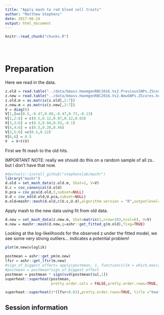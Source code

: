```yaml
---
title: "Apply mash to red blood cell traits"
author: "Matthew Stephens"
date: 2017-06-24
output: html_document
---
```


<!-- The file analysis/chunks.R contains chunks that define default settings
shared across the workflowr files. -->
```r
knitr::read_chunk("chunks.R")
```

<!-- Update knitr chunk options -->
```r
```

<!-- Insert the date the file was last updated -->
```r
```

<!-- Insert the code version (Git commit SHA1) if Git repository exists and R
 package git2r is installed -->
```r
```

<!-- Add your analysis here -->

# Preparation

Here we read in the data.
```r
z.old = read.table("../data/bmass.HaemgenRBC2016.Vs2.PreviousSNPs.ZScores.hclust.vs1.txt",header=TRUE,stringsAsFactors = FALSE)
z.new = read.table("../data/bmass.HaemgenRBC2016.Vs2.NewSNPs.ZScores.hclust.vs1.txt",header=TRUE,stringsAsFactors = FALSE)
z.old.m = as.matrix(z.old[,2:7])
z.new.m = as.matrix(z.new[,2:7])
V = diag(6)
V[1,]=c(0.5,-0.47,0.80,-0.47,0.73,-0.13)
V[2,2:6] = c(0.5,0.12,0.87,0.12,0.03)
V[3,3:6] = c(0.5,0.04,0.93,-0.1)
V[4,4:6] = c(0.5,0.20,0.46)
V[5,5:6] =c(0.5,0.22)
V[6,6] = 0.5
V  = V+t(V)
```

First we fit mash to the old hits.

IMPORTANT NOTE: really we should do this on a random sample of all zs.. but I don't have that now.
```r
#devtools::install_github("stephenslab/mashr")
library("mashr")
d.old = set_mash_data(z.old.m, Shat=1, V=V)
U.c = cov_canonical(d.old)
U.pca = cov_pca(d.old,3,subset=NULL)
U.d = cov_ed(d.old,U.pca,subset=NULL)
m.old=mashr::mash(d.old,c(U.c,U.d),algorithm.version = "R",outputlevel=99)
```

Apply mash to the new data using fit from old data.
```r
d.new = set_mash_data(z.new.m, Shat=matrix(1,nrow=103,ncol=6), V=V)
m.new = mashr::mash(d.new,g=ashr::get_fitted_g(m.old),fixg=TRUE)
```


Looking at the log-likelihoods for the observed z under the fitted model, we see some very strong outliers... indicates a potential problem!

```r
plot(m.new$vloglik)
```

```r
postmean = ashr::get_pm(m.new)
lfsr = ashr::get_lfsr(m.new)
#sign_of_biggest_effect= apply(postmean, 1, function(x){m = which.max(abs(x)); #return(sign(x[m]))})
#postmean = postmean*sign_of_biggest_effect
postmean = postmean * sign(svd(postmean)$u[,1])
superheat::superheat(postmean,
                     pretty.order.cols = FALSE,pretty.order.rows=TRUE, title="Posterior Mean effect", heat.pal = c(rgb(seq(0,1,length=5),1,seq(0,1,length=5)),rgb(1,seq(1,0,length=5),seq(1,0,length=5))))

```

```r
superheat::superheat(1*(lfsr<0.01),pretty.order.rows=TRUE, title ="heatmap of lfsr<0.01")
```


## Session information

<!-- Insert the session information into the document -->
```r
```
